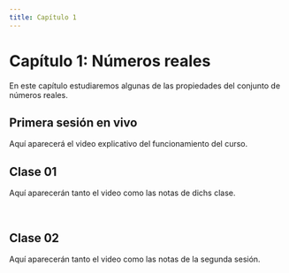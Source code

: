 ```yaml
---
title: Capítulo 1
---
```


# Capítulo 1: Números reales {-}

En este capítulo estudiaremos algunas de las propiedades del conjunto de números reales. 


## Primera sesión en vivo

Aquí aparecerá el video explicativo del funcionamiento del curso.


## Clase 01

Aquí aparecerán tanto el video como las notas de dichs clase.

<!--  
```r
knitr::include_url("https://www.youtube.com/embed/wtMgXJn5qzQ?rel=0")
```
-->
  
<br/> <!--Esto se pone para que se genere un espacio en blanco en la salida html-->

<!--
```r
knitr::include_graphics('archivos/oagj/03.pdf')
```

<br/>

-->

## Clase 02

Aquí aparecerán tanto el video como las notas de la segunda sesión.
